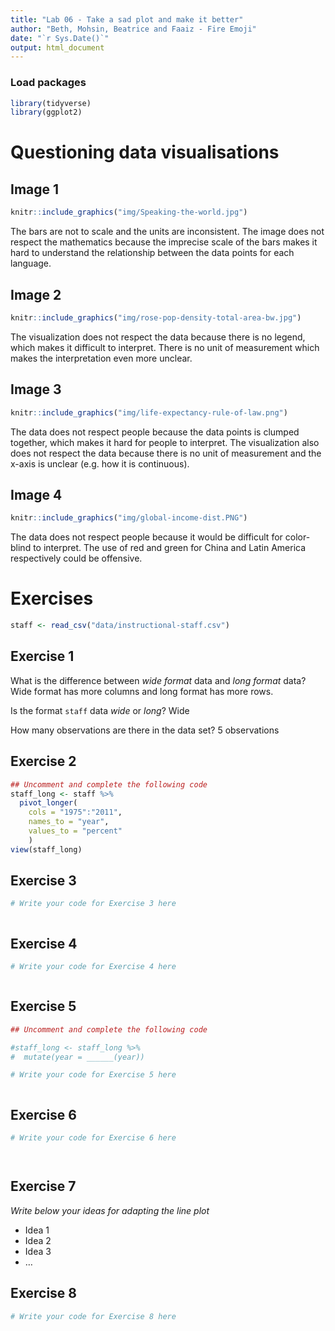```yaml
---
title: "Lab 06 - Take a sad plot and make it better"
author: "Beth, Mohsin, Beatrice and Faaiz - Fire Emoji"
date: "`r Sys.Date()`"
output: html_document
---
```


### Load packages

```r
library(tidyverse)
library(ggplot2)
```


# Questioning data visualisations

## Image 1

```r
knitr::include_graphics("img/Speaking-the-world.jpg")
```

The bars are not to scale and the units are inconsistent. The image does not respect the mathematics because the imprecise scale of the bars makes it hard to understand the relationship between the data points for each language.




## Image 2

```r
knitr::include_graphics("img/rose-pop-density-total-area-bw.jpg")
```

The visualization does not respect the data because there is no legend, which makes it difficult to interpret. There is no unit of measurement which makes the interpretation even more unclear. 



## Image 3

```r
knitr::include_graphics("img/life-expectancy-rule-of-law.png")
```

The data does not respect people because the data points is clumped together, which makes it hard for people to interpret. The visualization also does not respect the data because there is no unit of measurement and the x-axis is unclear (e.g. how it is continuous).




## Image 4

```r
knitr::include_graphics("img/global-income-dist.PNG")
```

The data does not respect people because it would be difficult for color-blind to interpret. The use of red and green for China and Latin America respectively could be offensive.




# Exercises

```r
staff <- read_csv("data/instructional-staff.csv")
```


## Exercise 1

What is the difference between *wide format* data and *long format* data?
Wide format has more columns and long format has more rows.


Is the format `staff` data *wide* or *long*?
Wide

How many observations are there in the data set?
5 observations



## Exercise 2

```r
## Uncomment and complete the following code
staff_long <- staff %>%
  pivot_longer(
    cols = "1975":"2011", 
    names_to = "year",
    values_to = "percent"
    )
view(staff_long)
```


## Exercise 3

```r
# Write your code for Exercise 3 here



```

## Exercise 4

```r
# Write your code for Exercise 4 here



```

## Exercise 5

```r
## Uncomment and complete the following code

#staff_long <- staff_long %>%
#  mutate(year = ______(year))
```


```r
# Write your code for Exercise 5 here



```

## Exercise 6

```r
# Write your code for Exercise 6 here




```

## Exercise 7

_Write below your ideas for adapting the line plot_

* Idea 1
* Idea 2
* Idea 3
* ...


## Exercise 8

```r
# Write your code for Exercise 8 here



```

